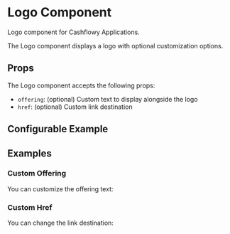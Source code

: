 

<Meta of={LogoStories} />

# Logo Component

<Subtitle>
 Logo component for Cashflowy Applications.
</Subtitle>

The Logo component displays a logo with optional customization options.

## Props

The Logo component accepts the following props:

- `offering`: (optional) Custom text to display alongside the logo
- `href`: (optional) Custom link destination

## Configurable Example

<Primary />

<Controls />

## Examples

### Custom Offering
You can customize the offering text:

<Canvas of={LogoStories.Fetch}/>
 

### Custom Href
You can change the link destination:

<Canvas of={LogoStories.CustomHref}/>
 

